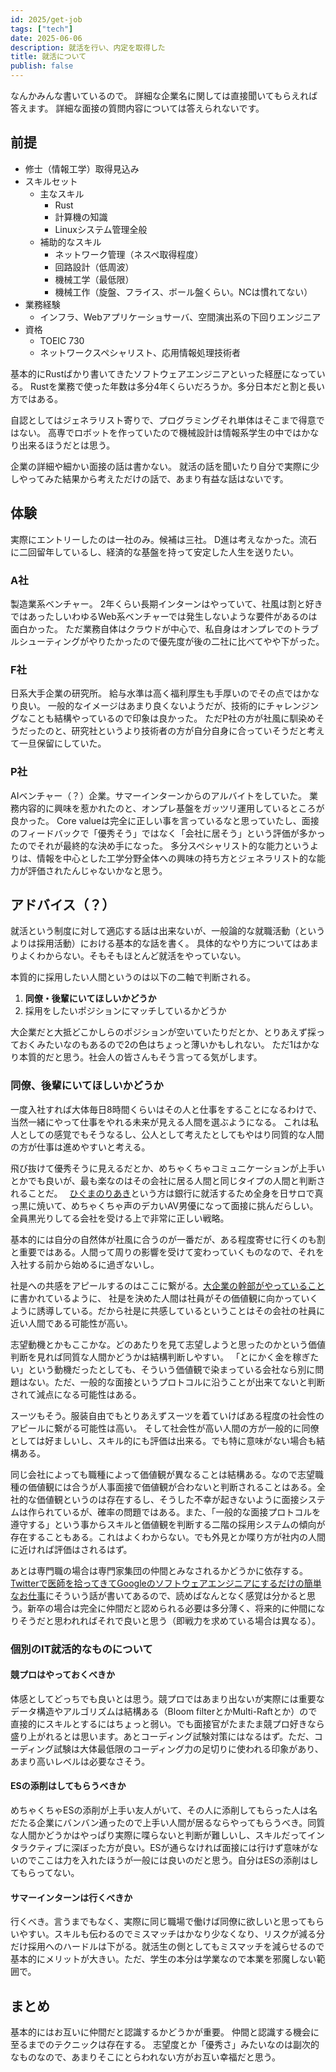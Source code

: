 ```yaml
---
id: 2025/get-job
tags: ["tech"]
date: 2025-06-06
description: 就活を行い、内定を取得した
title: 就活について
publish: false
---
```


なんかみんな書いているので。
詳細な企業名に関しては直接聞いてもらえれば答えます。
詳細な面接の質問内容については答えられないです。

## 前提

- 修士（情報工学）取得見込み
- スキルセット
  - 主なスキル
    - Rust
    - 計算機の知識
    - Linuxシステム管理全般
  - 補助的なスキル
    - ネットワーク管理（ネスペ取得程度）
    - 回路設計（低周波）
    - 機械工学（最低限）
    - 機械工作（旋盤、フライス、ボール盤くらい。NCは慣れてない）
- 業務経験
  - インフラ、Webアプリケーショサーバ、空間演出系の下回りエンジニア
- 資格
  - TOEIC 730
  - ネットワークスペシャリスト、応用情報処理技術者

基本的にRustばかり書いてきたソフトウェアエンジニアといった経歴になっている。
Rustを業務で使った年数は多分4年くらいだろうか。多分日本だと割と長い方ではある。

自認としてはジェネラリスト寄りで、プログラミングそれ単体はそこまで得意ではない。
高専でロボットを作っていたので機械設計は情報系学生の中ではかなり出来るほうだとは思う。

企業の詳細や細かい面接の話は書かない。
就活の話を聞いたり自分で実際に少しやってみた結果から考えただけの話で、あまり有益な話はないです。

## 体験

実際にエントリーしたのは一社のみ。候補は三社。
D進は考えなかった。流石に二回留年しているし、経済的な基盤を持って安定した人生を送りたい。

### A社

製造業系ベンチャー。
2年くらい長期インターンはやっていて、社風は割と好きではあったしいわゆるWeb系ベンチャーでは発生しないような要件があるのは面白かった。
ただ業務自体はクラウドが中心で、私自身はオンプレでのトラブルシューティングがやりたかったので優先度が後の二社に比べてやや下がった。

### F社

日系大手企業の研究所。
給与水準は高く福利厚生も手厚いのでその点ではかなり良い。
一般的なイメージはあまり良くないようだが、技術的にチャレンジングなことも結構やっているので印象は良かった。
ただP社の方が社風に馴染めそうだったのと、研究社というより技術者の方が自分自身に合っていそうだと考えて一旦保留にしていた。

### P社

AIベンチャー（？）企業。サマーインターンからのアルバイトをしていた。
業務内容的に興味を惹かれたのと、オンプレ基盤をガッツリ運用しているところが良かった。
Core valueは完全に正しい事を言っているなと思っていたし、面接のフィードバックで「優秀そう」ではなく「会社に居そう」という評価が多かったのでそれが最終的な決め手になった。
多分スペシャリスト的な能力というよりは、情報を中心とした工学分野全体への興味の持ち方とジェネラリスト的な能力が評価されたんじゃないかなと思う。

## アドバイス（？）

就活という制度に対して適応する話は出来ないが、一般論的な就職活動（というよりは採用活動）における基本的な話を書く。
具体的なやり方についてはあまりよくわからない。そもそもほとんど就活をやっていない。

本質的に採用したい人間というのは以下の二軸で判断される。

1. **同僚・後輩にいてほしいかどうか**
2. 採用をしたいポジションにマッチしているかどうか

大企業だと大抵どこかしらのポジションが空いていたりだとか、とりあえず採っておくみたいなのもあるので2の色はちょっと薄いかもしれない。
ただ1はかなり本質的だと思う。社会人の皆さんもそう言ってる気がします。

### 同僚、後輩にいてほしいかどうか

一度入社すれば大体毎日8時間くらいはその人と仕事をすることになるわけで、当然一緒にやって仕事をやれる未来が見える人間を選ぶようになる。
これは私人としての感覚でもそうなるし、公人として考えたとしてもやはり同質的な人間の方が仕事は進めやすいと考える。

飛び抜けて優秀そうに見えるだとか、めちゃくちゃコミュニケーションが上手いとかでも良いが、最も楽なのはその会社に居る人間と同じタイプの人間と判断されることだ。　
[ひぐまのりあき](https://x.com/boku_higuma)という方は銀行に就活するため全身を日サロで真っ黒に焼いて、めちゃくちゃ声のデカいAV男優になって面接に挑んだらしい。
全員黒光りしてる会社を受ける上で非常に正しい戦略。

基本的には自分の自然体が社風に合うのが一番だが、ある程度寄せに行くのも割と重要ではある。人間って周りの影響を受けて変わっていくものなので、それを入社する前から始めるに過ぎないし。

社是への共感をアピールするのはここに繋がる。[大企業の幹部がやっていること](https://kumagi.hatenablog.com/entry/what-executives-do)に書かれているように、
社是を決めた人間は社員がその価値観に向かっていくように誘導している。だから社是に共感しているということはその会社の社員に近い人間である可能性が高い。

志望動機とかもここかな。どのあたりを見て志望しようと思ったのかという価値判断を見れば同質な人間かどうかは結構判断しやすい。
「とにかく金を稼ぎたい」という動機だったとしても、そういう価値観で染まっている会社なら別に問題はない。ただ、一般的な面接というプロトコルに沿うことが出来てないと判断されて減点になる可能性はある。

スーツもそう。服装自由でもとりあえずスーツを着ていけばある程度の社会性のアピールに繋がる可能性は高い。
そして社会性が高い人間の方が一般的に同僚としては好ましいし、スキル的にも評価は出来る。でも特に意味がない場合も結構ある。

同じ会社によっても職種によって価値観が異なることは結構ある。なので志望職種の価値観には合うが人事面接で価値観が合わないと判断されることはある。全社的な価値観というのは存在するし、そうした不幸が起きないように面接システムは作られているが、確率の問題ではある。また、「一般的な面接プロトコルを遵守する」という事からスキルと価値観を判断する二階の採用システムの傾向が存在することもある。これはよくわからない。でも外見とか喋り方が社内の人間に近ければ評価はされるはず。

あとは専門職の場合は専門家集団の仲間とみなされるかどうかに依存する。
[Twitterで医師を拾ってきてGoogleのソフトウェアエンジニアにするだけの簡単なお仕事](https://nuc.hatenadiary.org/entry/2021/03/31)にそういう話が書いてあるので、読めばなんとなく感覚は分かると思う。新卒の場合は完全に仲間だと認められる必要は多分薄く、将来的に仲間になりそうだと思われればそれで良いと思う（即戦力を求めている場合は異なる）。

### 個別のIT就活的なものについて

#### 競プロはやっておくべきか

体感としてどっちでも良いとは思う。競プロではあまり出ないが実際には重要なデータ構造やアルゴリズムは結構ある（Bloom filterとかMulti-Raftとか）ので直接的にスキルとするにはちょっと弱い。でも面接官がたまたま競プロ好きなら盛り上がれるとは思います。あとコーディング試験対策にはなるはず。ただ、コーディング試験は大体最低限のコーディング力の足切りに使われる印象があり、あまり高いレベルは必要なさそう。

#### ESの添削はしてもらうべきか

めちゃくちゃESの添削が上手い友人がいて、その人に添削してもらった人は名だたる企業にバンバン通ったので上手い人間が居るならやってもらうべき。同質な人間かどうかはやっぱり実際に喋らないと判断が難しいし、スキルだってインタラクティブに深ぼった方が良い。ESが通らなければ面接には行けず意味がないのでここは力を入れたほうが一般には良いのだと思う。自分はESの添削はしてもらってない。

#### サマーインターンは行くべきか

行くべき。言うまでもなく、実際に同じ職場で働けば同僚に欲しいと思ってもらいやすい。スキルも伝わるのでミスマッチはかなり少なくなり、リスクが減る分だけ採用へのハードルは下がる。就活生の側としてもミスマッチを減らせるので基本的にメリットが大きい。ただ、学生の本分は学業なので本業を邪魔しない範囲で。

## まとめ

基本的にはお互いに仲間だと認識するかどうかが重要。
仲間と認識する機会に至るまでのテクニックは存在する。
志望度とか「優秀さ」みたいなのは副次的なものなので、あまりそこにとらわれない方がお互い幸福だと思う。
